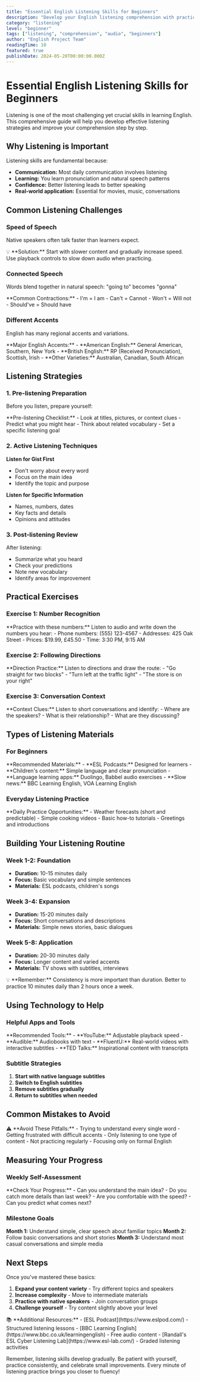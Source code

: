 ```yaml
---
title: "Essential English Listening Skills for Beginners"
description: "Develop your English listening comprehension with practical strategies, exercises, and tips for understanding spoken English."
category: "listening"
level: "beginner"
tags: ["listening", "comprehension", "audio", "beginners"]
author: "English Project Team"
readingTime: 10
featured: true
publishDate: 2024-05-20T00:00:00.000Z
---
```


# Essential English Listening Skills for Beginners

Listening is one of the most challenging yet crucial skills in learning English. This comprehensive guide will help you develop effective listening strategies and improve your comprehension step by step.

## Why Listening is Important

Listening skills are fundamental because:

- **Communication:** Most daily communication involves listening
- **Learning:** You learn pronunciation and natural speech patterns
- **Confidence:** Better listening leads to better speaking
- **Real-world application:** Essential for movies, music, conversations

## Common Listening Challenges

### Speed of Speech

Native speakers often talk faster than learners expect.

<div class="tip-box">
  💡 **Solution:** Start with slower content and gradually increase speed. Use
  playback controls to slow down audio when practicing.
</div>

### Connected Speech

Words blend together in natural speech: "going to" becomes "gonna"

<div class="example-box">
  **Common Contractions:** - I'm = I am - Can't = Cannot - Won't = Will not -
  Should've = Should have
</div>

### Different Accents

English has many regional accents and variations.

<div class="vocabulary-box">
  **Major English Accents:** - **American English:** General American, Southern,
  New York - **British English:** RP (Received Pronunciation), Scottish, Irish -
  **Other Varieties:** Australian, Canadian, South African
</div>

## Listening Strategies

### 1. Pre-listening Preparation

Before you listen, prepare yourself:

<div class="exercise-box">
  **Pre-listening Checklist:** - Look at titles, pictures, or context clues -
  Predict what you might hear - Think about related vocabulary - Set a specific
  listening goal
</div>

### 2. Active Listening Techniques

**Listen for Gist First**

- Don't worry about every word
- Focus on the main idea
- Identify the topic and purpose

**Listen for Specific Information**

- Names, numbers, dates
- Key facts and details
- Opinions and attitudes

### 3. Post-listening Review

After listening:

- Summarize what you heard
- Check your predictions
- Note new vocabulary
- Identify areas for improvement

## Practical Exercises

### Exercise 1: Number Recognition

<div class="exercise-box">
  **Practice with these numbers:** Listen to audio and write down the numbers
  you hear: - Phone numbers: (555) 123-4567 - Addresses: 425 Oak Street -
  Prices: $19.99, £45.50 - Time: 3:30 PM, 9:15 AM
</div>

### Exercise 2: Following Directions

<div class="exercise-box">
  **Direction Practice:** Listen to directions and draw the route: - "Go
  straight for two blocks" - "Turn left at the traffic light" - "The store is on
  your right"
</div>

### Exercise 3: Conversation Context

<div class="exercise-box">
  **Context Clues:** Listen to short conversations and identify: - Where are the
  speakers? - What is their relationship? - What are they discussing?
</div>

## Types of Listening Materials

### For Beginners

<div class="vocabulary-box">
  **Recommended Materials:** - **ESL Podcasts:** Designed for learners -
  **Children's content:** Simple language and clear pronunciation - **Language
  learning apps:** Duolingo, Babbel audio exercises - **Slow news:** BBC
  Learning English, VOA Learning English
</div>

### Everyday Listening Practice

<div class="example-box">
  **Daily Practice Opportunities:** - Weather forecasts (short and predictable)
  - Simple cooking videos - Basic how-to tutorials - Greetings and introductions
</div>

## Building Your Listening Routine

### Week 1-2: Foundation

- **Duration:** 10-15 minutes daily
- **Focus:** Basic vocabulary and simple sentences
- **Materials:** ESL podcasts, children's songs

### Week 3-4: Expansion

- **Duration:** 15-20 minutes daily
- **Focus:** Short conversations and descriptions
- **Materials:** Simple news stories, basic dialogues

### Week 5-8: Application

- **Duration:** 20-30 minutes daily
- **Focus:** Longer content and varied accents
- **Materials:** TV shows with subtitles, interviews

<div class="tip-box">
  💡 **Remember:** Consistency is more important than duration. Better to
  practice 10 minutes daily than 2 hours once a week.
</div>

## Using Technology to Help

### Helpful Apps and Tools

<div class="vocabulary-box">
  **Recommended Tools:** - **YouTube:** Adjustable playback speed - **Audible:**
  Audiobooks with text - **FluentU:** Real-world videos with interactive
  subtitles - **TED Talks:** Inspirational content with transcripts
</div>

### Subtitle Strategies

1. **Start with native language subtitles**
2. **Switch to English subtitles**
3. **Remove subtitles gradually**
4. **Return to subtitles when needed**

## Common Mistakes to Avoid

<div class="cultural-note">
  ⚠️ **Avoid These Pitfalls:** - Trying to understand every single word -
  Getting frustrated with difficult accents - Only listening to one type of
  content - Not practicing regularly - Focusing only on formal English
</div>

## Measuring Your Progress

### Weekly Self-Assessment

<div class="exercise-box">
  **Check Your Progress:** - Can you understand the main idea? - Do you catch
  more details than last week? - Are you comfortable with the speed? - Can you
  predict what comes next?
</div>

### Milestone Goals

**Month 1:** Understand simple, clear speech about familiar topics
**Month 2:** Follow basic conversations and short stories
**Month 3:** Understand most casual conversations and simple media

## Next Steps

Once you've mastered these basics:

1. **Expand your content variety** - Try different topics and speakers
2. **Increase complexity** - Move to intermediate materials
3. **Practice with native speakers** - Join conversation groups
4. **Challenge yourself** - Try content slightly above your level

<div class="resources-box">
  📚 **Additional Resources:** - [ESL Podcast](https://www.eslpod.com/) -
  Structured listening lessons - [BBC Learning
  English](https://www.bbc.co.uk/learningenglish) - Free audio content -
  [Randall's ESL Cyber Listening Lab](https://www.esl-lab.com/) - Graded
  listening activities
</div>

Remember, listening skills develop gradually. Be patient with yourself, practice consistently, and celebrate small improvements. Every minute of listening practice brings you closer to fluency!
